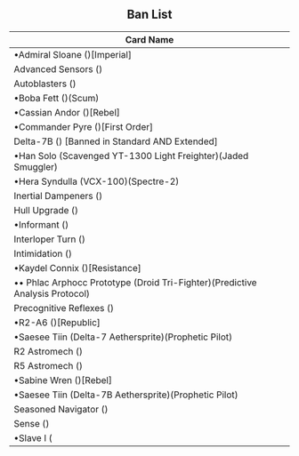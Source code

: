<Header title="Ban And Restricted List" version="06/15/2022"/>

## Ban List

| Card Name |
|     -     |
| •Admiral Sloane (<Crew/>)[Imperial]
| Advanced Sensors (<Sensor/>)
| Autoblasters (<Cannon/>)
| •Boba Fett (<Crew/>)(Scum)
| •Cassian Andor (<Crew/>)[Rebel]
| •Commander Pyre (<Crew/>)[First Order]
| Delta-7B (<Configuration/>) [Banned in Standard AND Extended]
| •Han Solo (Scavenged YT-1300 Light Freighter)(Jaded Smuggler)
| •Hera Syndulla (VCX-100)(Spectre-2)
| Inertial Dampeners (<Illicit/>)
| Hull Upgrade (<Modification/>)
| •Informant (<Crew/>)
| Interloper Turn (<Talent/>)
| Intimidation (<Talent/>)
| •Kaydel Connix (<Crew/>)[Resistance]
| •• Phlac Arphocc Prototype (Droid Tri-Fighter)(Predictive Analysis Protocol)
| Precognitive Reflexes (<Forcepower/>)
| •R2-A6 (<Astromech/>)[Republic]
| •Saesee Tiin (Delta-7 Aethersprite)(Prophetic Pilot)
| R2 Astromech (<Astromech/>)
| R5 Astromech (<Astromech/>)
| •Sabine Wren (<Crew/>)[Rebel]
| •Saesee Tiin (Delta-7B Aethersprite)(Prophetic Pilot)
| Seasoned Navigator (<Crew/>)
| Sense (<Forcepower/>)
| •Slave I (<Title/>) (Scum)
| Static Discharge Vanes (<Modification/>)
| Stealth Device (<Modification/>)
| Supernatural Reflexes (<Forcepower/>)
| •Supreme Leader Snoke (<Crew/>,<Crew/>)[First Order]
| •Tal Merrik (<Crew/>)(Separatist)
| •Tobias Beckett (<Crew/>)(Scum)
| Trajectory Simulator [<Sensor/>]
| •Ved Foslo (TIE Advanced)(Ambitious Engineer)
| •Vi Moradi (Resistance Transport Pod)(Starling)


## Restricted List

|      Card Name      |
|          -          |
| No Restricted Cards |

